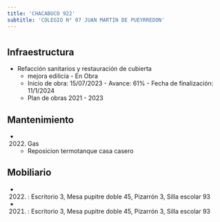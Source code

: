 ```yaml
---
title: 'CHACABUCO 922'
subtitle: 'COLEGIO N° 07 JUAN MARTIN DE PUEYRREDON'
---
```


#
## Infraestructura

* Refacción sanitarios y restauración de cubierta 
    + mejora edilicia - En Obra 
    + Inicio de obra: 15/07/2023 - Avance: 61% - Fecha de finalización: 11/1/2024 
    + Plan de obras 2021 - 2023 






## Mantenimiento

*  (2022) Gas 
    + Reposicion termotanque casa casero





## Mobiliario

*  (2022) : Escritorio 3, Mesa pupitre doble 45, Pizarrón 3, Silla escolar 93 

*  (2021) : Escritorio 3, Mesa pupitre doble 45, Pizarrón 3, Silla escolar 93 




